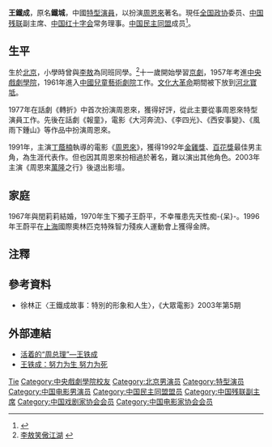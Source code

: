 '''王鐵成'''{{BD|1936年||catIdx=Wang,王}}，原名'''鐵城'''，中國[[特型演員|特型演員]]，以扮演[[周恩來|周恩來]]著名。現任[[全国政协|全国政协]]委员、[[中國殘疾人聯合會|中国残联]]副主席、[[中国红十字会|中国红十字会]]常务理事。[[中国民主同盟|中国民主同盟]]成员<ref>{{Cite web |url=http://ent.163.com/16/0509/11/BMKBOTT800031H2L.html |title=相声演员于谦已低调加入中国国民党革命委员会 |access-date=2016-05-09 |archive-url=https://web.archive.org/web/20170330050305/http://ent.163.com/16/0509/11/BMKBOTT800031H2L.html |archive-date=2017-03-30 |dead-url=yes }}</ref>。

== 生平 ==
生於[[北京|北京]]，小學時曾與[[李敖|李敖]]為同班同學。<ref>[http://creazywang.bookse.net/secret/20050308/20050308.htm 李敖笑傲江湖] {{webarchive|url=https://web.archive.org/web/20110620165027/http://creazywang.bookse.net/secret/20050308/20050308.htm |date=2011-06-20 }}</ref>十一歲開始學習[[京劇|京劇]]，1957年考進[[中央戲劇學院|中央戲劇學院]]，1961年進入[[中國兒童藝術劇院|中國兒童藝術劇院]]工作。[[文化大革命|文化大革命]]期間被下放到[[河北|河北]][[寶坻|寶坻]]。

1977年在話劇《轉折》中首次扮演周恩來，獲得好評，從此主要從事周恩來特型演員工作。先後在話劇《報童》，電影《大河奔流》、《李四光》、《西安事變》、《風雨下鍾山》等作品中扮演周恩來。

1991年，主演[[丁蔭楠|丁蔭楠]]執導的電影《[[周恩來_(電影)|周恩來]]》，獲得1992年[[金雞獎|金雞獎]]、[[百花獎|百花獎]]最佳男主角，為生涯代表作。但也因其周恩來扮相過於著名，難以演出其他角色。2003年主演《周恩來[[萬隆|萬隆]]之行》後退出影壇。

== 家庭 ==
1967年與閏莉莉結婚，1970年生下獨子王蔚平，不幸罹患先天性痴-{呆}-。1996年王蔚平在[[上海|上海]]國際奧林匹克特殊智力殘疾人運動會上獲得金牌。

==注釋==
{{reflist}}

==參考資料==
*徐林正〈王鐵成故事：特別的形象和人生〉，《大眾電影》2003年第5期

== 外部連結 ==
* [https://web.archive.org/web/20060818014419/http://www.1619.com.cn/guiren/info_7545.html 活着的“周总理”—王铁成]
* [https://web.archive.org/web/20050414033040/http://www.sport.org.cn/quanmin/rensheng/2005-01-19/464148.html 王铁成：努力为生 努力为死]

{{中国电影金鸡奖最佳男主角}}
{{中国电影金鸡奖终身成就奖}}
{{中国电影金凤凰奖}}
{{大众电影百花奖最佳男主角}}
{{1905-2004年中国电影百位优秀演员}}
{{国家有突出贡献电影艺术家}}
{{中国戏剧家协会第三届理事会}}
{{中国电影家协会第六届理事会}}

{{Authority control}}
{{DEFAULTSORT:Wang王}}
[[Category:王姓|Tie]]
[[Category:中央戲劇學院校友|Category:中央戲劇學院校友]]
[[Category:北京男演员|Category:北京男演员]]
[[Category:特型演员|Category:特型演员]]
[[Category:中国电影男演员|Category:中国电影男演员]]
[[Category:中国民主同盟盟员|Category:中国民主同盟盟员]]
[[Category:中国残联副主席|Category:中国残联副主席]]
[[Category:中国戏剧家协会会员|Category:中国戏剧家协会会员]]
[[Category:中国电影家协会会员|Category:中国电影家协会会员]]